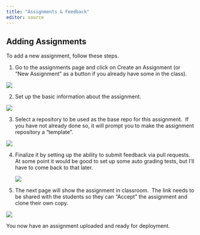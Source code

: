 ```yaml
---
title: "Assignments & Feedback"
editor: source
---
```


## Adding Assignments

To add a new assignment, follow these steps.

1.  Go to the assignments page and click on Create an Assignment (or  "New Assignment" as a button if you already have some in the class).

![](media/Assignment1.png)

2.  Set up the basic information about the assignment. 

![](media/Assignment2.png)

3.  Select a repository to be used as the base repo for this assignment.  If you have not already done so, it will prompt you to make the assignment repository a "template". 

![](media/Assignment3.png)

4.  Finalize it by setting up the ability to submit feedback via pull requests.  At some point it would be good to set up some auto grading tests, but I'll have to come back to that later.

    ![](media/Assignment4.png)

5.  The next page will show the assignment in classroom.  The link needs to be shared with the students so they can "Accept" the assignment and clone their own copy.

![](media/Assignment5.png)

You now have an assignment uploaded and ready for deployment.
